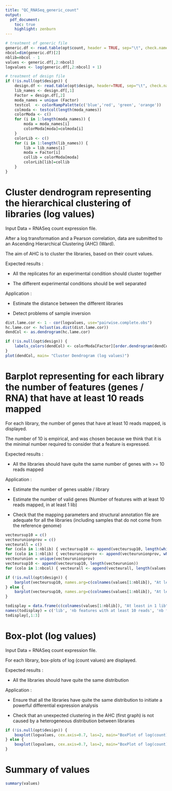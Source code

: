 ```yaml
---
title: "QC_RNASeq_generic_count"
output: 
  pdf_document:
    toc: true
    highlight: zenburn    
---
```


<!--- ajout d'un saut de page apres le toc --->
\newpage


```r


# treatment of generic file
generic.df <- read.table(opt$count, header = TRUE, sep="\t", check.names=FALSE)
nbcol=dim(generic.df)[2]
nblib=nbcol - 1
values <- generic.df[,2:nbcol]
logvalues <- log(generic.df[,2:nbcol] + 1)

# treatment of design file
if (!is.null(opt$design)) {
	design.df <- read.table(opt$design, header=TRUE, sep="\t", check.names=FALSE)
	lib_names <- design.df[,1]
	Factor = design.df[,2]
	moda_names = unique (Factor)
	testcol  <- colorRampPalette(c('blue','red', 'green', 'orange'))
	colmoda <- testcol(length(moda_names))
	colorModa <- c()
	for (i in 1:length(moda_names)) {
		moda = moda_names[i]
		colorModa[moda]=colmoda[i]
	}
	colorLib <- c()
	for (i in 1:length(lib_names)) {
		lib = lib_names[i]
		moda = Factor[i]
		collib = colorModa[moda]
		colorLib[lib]=collib
	}
}

```

Cluster dendrogram representing the hierarchical clustering of libraries (log values)
==========================================================================================
Input Data = RNASeq count expression file.

After a log transformation and a Pearson correlation, data are submitted to an Ascending Hierarchical Clustering (AHC) (Ward).

The aim of AHC is to cluster the libraries, based on their count values.

Expected results :

-	All the replicates for an experimental condition should cluster together

-	The different experimental conditions should be well separated

Application :

-	Estimate the distance between the different libraries

-	Detect problems of sample inversion

```r
dist.lame.cor <- 1 - cor(logvalues, use="pairwise.complete.obs")
hc.lame.cor <- hclust(as.dist(dist.lame.cor))
dendCol <- as.dendrogram(hc.lame.cor)

if (!is.null(opt$design)) {
	labels_colors(dendCol) <- colorModa[Factor][order.dendrogram(dendCol)]
}
plot(dendCol, main= "Cluster Dendrogram (log values)")
```
\newpage

Barplot representing for each library the number of features (genes / RNA) that have at least 10 reads mapped
==============================================================================================================
For each library, the number of genes that have at least 10 reads mapped, is displayed.

The number of 10 is empirical, and was chosen because we think that it is the minimal number required to consider that a feature is expressed.

Expected results :

-	All the libraries should have quite the same number of genes with >= 10 reads mapped

Application :

-	Estimate the number of genes usable / library

-	Estimate the number of valid genes (Number of features with at least 10 reads mapped, in at least 1 lib)

-	Check that the mapping parameters and structural annotation file are adequate for all the libraries (including samples that do not come from the reference genome)


```r
vecteursup10 = c()
vecteurunionprov = c()
vecteurall = c()
for (colo in 1:nblib) { vecteursup10 <- append(vecteursup10, length(which(values[,colo]>9)))}
for (colo in 1:nblib) { vecteurunionprov <- append(vecteurunionprov, which(values[,colo]>9))}
vecteurunion = unique(vecteurunionprov)
vecteursup10 <- append(vecteursup10, length(vecteurunion))
for (colo in 1:nbcol) { vecteurall <- append(vecteurall, length(values[,1]))}

if (!is.null(opt$design)) {
	barplot(vecteursup10, names.arg=c(colnames(values[1:nblib]), "At least in 1 lib"), las=2, cex.names=0.7, col=c(colorLib, "black"), ylim=c(0,max(vecteurall)))
} else {
	barplot(vecteursup10, names.arg=c(colnames(values[1:nblib]), "At least in 1 lib"), las=2, cex.names=0.7, ylim=c(0,max(vecteurall)))
}

todisplay = data.frame(c(colnames(values[1:nblib]), "At least in 1 lib"),vecteursup10, vecteurall)
names(todisplay) = c('lib', 'nb features with at least 10 reads', 'nb features total')
todisplay[,1:3]

 ```
 \newpage
 
 Box-plot (log values)
=========================
Input Data = RNASeq count expression file.

For each library, box-plots of log (count values) are displayed.

Expected results :

-	All the libraries should have quite the same distribution

Application :

-	Ensure that all the libraries have quite the same distribution to initiate a powerful differential expression analysis

-	Check that an unexpected clustering in the AHC (first graph) is not caused by a heterogeneous distribution between libraries

```r
if (!is.null(opt$design)) {
	boxplot(logvalues, cex.axis=0.7, las=2, main="BoxPlot of log(count)", col=colorLib)
} else {
	boxplot(logvalues, cex.axis=0.7, las=2, main="BoxPlot of log(count)")
}
```
\newpage

Summary of values
============================

```r
summary(values)
```
